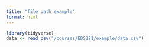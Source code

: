 ```yaml
---
title: "file path example"
format: html
---
```


```r
library(tidyverse)
data <- read_csv("/courses/EDS221/example/data.csv")
```


